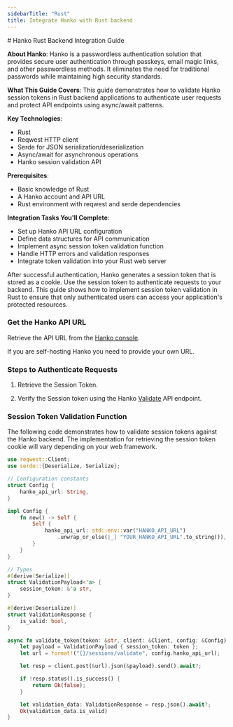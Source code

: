 ```yaml
---
sidebarTitle: "Rust"
title: Integrate Hanko with Rust backend
---
```


<div style={{ display: 'none' }}>
# Hanko Rust Backend Integration Guide

**About Hanko**: Hanko is a passwordless authentication solution that provides secure user authentication through passkeys, email magic links, and other passwordless methods. It eliminates the need for traditional passwords while maintaining high security standards.

**What This Guide Covers**: This guide demonstrates how to validate Hanko session tokens in Rust backend applications to authenticate user requests and protect API endpoints using async/await patterns.

**Key Technologies**: 
- Rust
- Reqwest HTTP client
- Serde for JSON serialization/deserialization
- Async/await for asynchronous operations
- Hanko session validation API

**Prerequisites**: 
- Basic knowledge of Rust
- A Hanko account and API URL
- Rust environment with reqwest and serde dependencies

**Integration Tasks You'll Complete**:
- Set up Hanko API URL configuration
- Define data structures for API communication
- Implement async session token validation function
- Handle HTTP errors and validation responses
- Integrate token validation into your Rust web server
</div>

After successful authentication, Hanko generates a session token that is stored as a cookie. Use the session token to authenticate requests to your backend. This guide shows how to implement session token validation in Rust to ensure that only authenticated users can access your application's protected resources.

### Get the Hanko API URL

Retrieve the API URL from the [Hanko console](https://cloud.hanko.io/).

<Note>If you are self-hosting Hanko you need to provide your own URL.</Note>

### Steps to Authenticate Requests

1. Retrieve the Session Token.

2. Verify the Session token using the Hanko [Validate](/api-reference/public/session-management/validate-a-session-1) API endpoint.

### Session Token Validation Function
The following code demonstrates how to validate session tokens against the Hanko backend. The implementation for retrieving the session token cookie will vary depending on your web framework.

```rust
use reqwest::Client;
use serde::{Deserialize, Serialize};

// Configuration constants
struct Config {
    hanko_api_url: String,
}

impl Config {
    fn new() -> Self {
        Self {
            hanko_api_url: std::env::var("HANKO_API_URL")
                .unwrap_or_else(|_| "YOUR_HANKO_API_URL".to_string()),
        }
    }
}

// Types
#[derive(Serialize)]
struct ValidationPayload<'a> {
    session_token: &'a str,
}

#[derive(Deserialize)]
struct ValidationResponse {
    is_valid: bool,
}

async fn validate_token(token: &str, client: &Client, config: &Config) -> Result<bool, reqwest::Error> {
    let payload = ValidationPayload { session_token: token };
    let url = format!("{}/sessions/validate", config.hanko_api_url);

    let resp = client.post(&url).json(&payload).send().await?;

    if !resp.status().is_success() {
        return Ok(false);
    }

    let validation_data: ValidationResponse = resp.json().await?;
    Ok(validation_data.is_valid)
}
```
